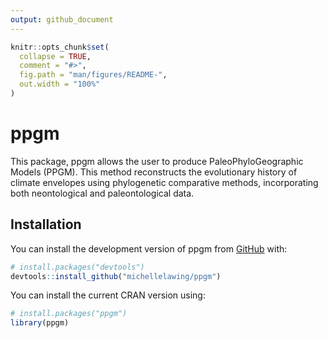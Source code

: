 ```yaml
---
output: github_document
---
```


<!-- README.md is generated from README.Rmd. Please edit that file -->

```r
knitr::opts_chunk$set(
  collapse = TRUE,
  comment = "#>",
  fig.path = "man/figures/README-",
  out.width = "100%"
)
```

# ppgm

<!-- badges: start -->
<!-- badges: end -->

This package, ppgm allows the user to produce PaleoPhyloGeographic Models (PPGM). This method reconstructs the evolutionary history of climate envelopes using phylogenetic comparative methods, incorporating both neontological and paleontological data.

## Installation

You can install the development version of ppgm from [GitHub](https://github.com/) with:

``` r
# install.packages("devtools")
devtools::install_github("michellelawing/ppgm")
```

You can install the current CRAN version using:
``` r
# install.packages("ppgm")
library(ppgm)
```

